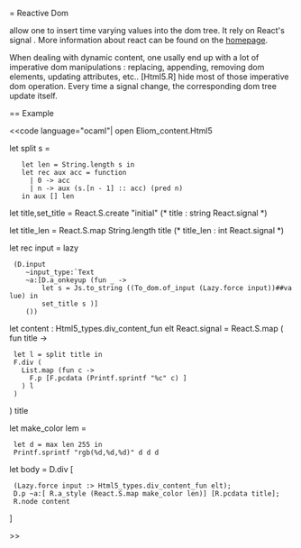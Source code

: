 
= Reactive Dom

{{{Html5.R}}} allow one to insert time varying values into the dom tree.
It rely on React's signal {{{'a React.signal}}}. More information about react
can be found on the [[http://erratique.ch/software/react| homepage]].

When dealing with dynamic content, one usally end up with a lot
of imperative dom manipulations : replacing, appending, removing dom
elements, updating attributes, etc.. [Html5.R] hide most
of those imperative dom operation. Every time a signal
change, the corresponding dom tree update itself.

== Example

<<code language="ocaml"|
open Eliom_content.Html5


let split s =
    let len = String.length s in
    let rec aux acc = function
      | 0 -> acc
      | n -> aux (s.[n - 1] :: acc) (pred n)
    in aux [] len

let title,set_title = React.S.create "initial"
(* title : string React.signal *)

let title_len = React.S.map String.length title
(* title_len : int React.signal *)

let rec input = lazy
  (D.input
     ~input_type:`Text
     ~a:[D.a_onkeyup (fun _ ->
         let s = Js.to_string ((To_dom.of_input (Lazy.force input))##value) in
         set_title s )]
     ())

let content : Html5_types.div_content_fun elt React.signal = React.S.map ( fun title ->
  let l = split title in
  F.div (
    List.map (fun c ->
      F.p [F.pcdata (Printf.sprintf "%c" c) ]
    ) l
  )
) title

let make_color lem =
  let d = max len 255 in
  Printf.sprintf "rgb(%d,%d,%d)" d d d

let body = D.div [
  (Lazy.force input :> Html5_types.div_content_fun elt);
  D.p ~a:[ R.a_style (React.S.map make_color len)] [R.pcdata title];
  R.node content
]

>>
